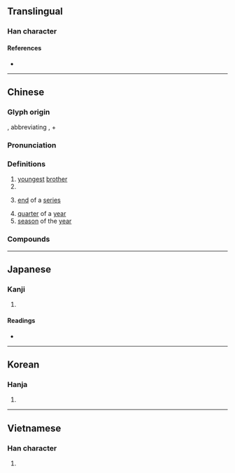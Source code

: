 {{character info/new}}
{{also|李}}
==Translingual==

===Han character===
{{Han char|rn=39|rad=子|as=05|sn=8|four=20407|canj=HDND|ids=⿱禾子}}

====References====
* {{Han ref|kx=0279.030|dkj=06965|dj=0547.050|hdz=21013.050|uh=5B63|ud=23395|bh=A975|bd=43381}}

----

==Chinese==
{{zh-forms}}

===Glyph origin===
{{Han etym}}
{{m|zh|禾}}, abbreviating {{m|zh|稚||[[immature]]; [[unripe]]|tr=zhi}}, + {{m|zh|子||[[child]]; [[son]]|tr=zi}}

===Pronunciation===
{{zh-pron
|m=jì
|m-s=ji4
|c=gwai3
|h=pfs=
|md=
|mn=kùi
|mn-t=kui3
|w=
|mc=y
|oc=y
|cat=n
}}

===Definitions===
{{zh-hanzi}}

# [[youngest]] [[brother]]
# {{surname|lang=zh}}
# {{lb|zh|figurative}} [[end]] of a [[series]]
# [[quarter]] of a [[year]]
# [[season]] of the [[year]]

===Compounds===
{{zh-der|季候|冬季|季父|季世|四季豆|伯仲叔季|乾季|冬季作物|季子|季冬|季布一諾|山牧季移|單季稻|季代|季秋|季咸|季節性|季刊|季雅買鄰|季孟之間|叔季|季月|單季田|季孟|季年|季路|夏季作物|季風|季軍|季夏|伯歌季舞|展季|季春|三季|季節洄游|季風氣候|季節遷徙|季節|季札掛劍|季度|季常癖|季子裘敝|季子囊空|季女|夏季季風|季常之懼|夏季|季母|四季如春|四季|四季花兒|一年四季|四季海棠|冬季運動|月鍛季煉|東南季風|旱季|月季花|昆季|秋季|月季|春季|澆季|淡季|換季|旺季|雨季|藝術季|考季|花季|黃梅季|西南季風|雙季稻|西北季風|諸季}}

{{zh-cat|Intermediate}}

----

==Japanese==

===Kanji===
{{ja-kanji|grade=4|rs=子05}}

# {{defn|lang=ja|sort=子05}}

====Readings====
* {{ja-readings|goon=[[き]] (ki)|kanon=[[き]] (ki)|kun=[[すえ]] (sue), [[とき]] (toki)}}

----

==Korean==

===Hanja===
{{ko-hanja|hangeul=계}}

# {{defn|lang=ko|sort=子05}}

----

==Vietnamese==

===Han character===
{{vi-hantu|[[quý]], [[quí]], [[cuối]], [[quỳ]]|rs=子05}}

# {{defn|lang=vi|sort=子05}}